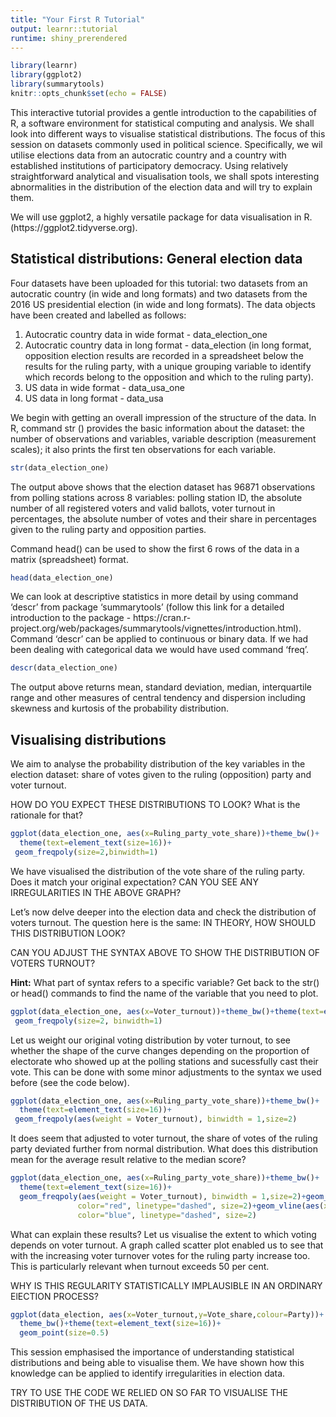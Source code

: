 ```yaml
---
title: "Your First R Tutorial"
output: learnr::tutorial
runtime: shiny_prerendered
---
```


```r
library(learnr)
library(ggplot2)
library(summarytools)
knitr::opts_chunk$set(echo = FALSE)
```


This interactive tutorial provides a gentle introduction to the capabilities of R, a software environment for statistical computing and analysis. We shall look into different ways to visualise statistical distributions. The focus of this session on datasets commonly used in political science. Specifically, we wil utilise elections data from an autocratic country and a country with established institutions of participatory democracy. Using relatively straightforward analytical and visualisation tools, we shall spots interesting abnormalities in the distribution of the election data and will try to explain them.

We will use ggplot2, a highly versatile package for data visualisation in R. (https://ggplot2.tidyverse.org).


## Statistical distributions: General election data

Four datasets have been uploaded for this tutorial: two datasets from an autocratic country (in wide and long formats) and two datasets from the 2016 US presidential election (in wide and long formats). The data objects have been created and labelled as follows:

1. Autocratic country data in wide format - data_election_one
2. Autocratic country data in long format - data_election (in long format, opposition election results are recorded in a spreadsheet below the results for the ruling party, with a unique grouping variable to identify which records belong to the opposition and which to the ruling party).
3. US data in wide format - data_usa_one
4. US data in long format - data_usa


We begin with getting an overall impression of the structure of the data. In R, command str () provides the basic information about the dataset: the number of observations and variables, variable description (measurement scales); it also prints the first ten observations for each variable.

```r
str(data_election_one)
```

The output above shows that the election dataset has 96871 observations from polling stations across 8 variables: polling station ID, the absolute number of all registered voters and valid ballots, voter turnout in percentages, the absolute number of votes and their share in percentages given to the ruling party and opposition parties.

Command head() can be used to show the first 6 rows of the data in a matrix (spreadsheet) format.

```r
head(data_election_one)
```


We can look at descriptive statistics in more detail by using command 'descr' from package 'summarytools' (follow this link for a detailed introduction to the package - https://cran.r-project.org/web/packages/summarytools/vignettes/introduction.html). Command 'descr' can be applied to continuous or binary data. If we had been dealing with categorical data we would have used command 'freq'. 

```r
descr(data_election_one)
```

The output above returns mean, standard deviation, median, interquartile range and other measures of central tendency and dispersion including skewness and kurtosis of the probability distribution.

## Visualising distributions

We aim to analyse the probability distribution of the key variables in the election dataset: share of votes given to the ruling (opposition) party and voter turnout. 

HOW DO YOU EXPECT THESE DISTRIBUTIONS TO LOOK? What is the rationale for that?

```r
ggplot(data_election_one, aes(x=Ruling_party_vote_share))+theme_bw()+
  theme(text=element_text(size=16))+
 geom_freqpoly(size=2,binwidth=1)
```

We have visualised the distribution of the vote share of the ruling party. Does it match your original expectation? CAN YOU SEE ANY IRREGULARITIES IN THE ABOVE GRAPH?

Let's now delve deeper into the election data and check the distribution of voters turnout. The question here is the same: IN THEORY, HOW SHOULD THIS DISTRIBUTION LOOK?

CAN YOU ADJUST THE SYNTAX ABOVE TO SHOW THE DISTRIBUTION OF VOTERS TURNOUT?

<div id="freq-plot-1-hint">
**Hint:** What part of syntax refers to a specific variable? Get back to the str() or head() commands to find the name of the variable that you need to plot.
</div>

```r
ggplot(data_election_one, aes(x=Voter_turnout))+theme_bw()+theme(text=element_text(size=16))+
 geom_freqpoly(size=2, binwidth=1)
```


Let us weight our original voting distribution by voter turnout, to see whether the shape of the curve changes depending on the proportion of electorate who showed up at the polling stations and sucessfully cast their vote. This can be done with some minor adjustments to the syntax we used before (see the code below). 

```r
ggplot(data_election_one, aes(x=Ruling_party_vote_share))+theme_bw()+
  theme(text=element_text(size=16))+
 geom_freqpoly(aes(weight = Voter_turnout), binwidth = 1,size=2)
```

It does seem that adjusted to voter turnout, the share of votes of the ruling party deviated further from normal distribution. What does this distribution mean for the average result relative to the median score?

```r
ggplot(data_election_one, aes(x=Ruling_party_vote_share))+theme_bw()+
  theme(text=element_text(size=16))+
  geom_freqpoly(aes(weight = Voter_turnout), binwidth = 1,size=2)+geom_vline(aes(xintercept=mean(Ruling_party_vote_share)),
               color="red", linetype="dashed", size=2)+geom_vline(aes(xintercept=median(Ruling_party_vote_share)),
               color="blue", linetype="dashed", size=2)
```


What can explain these results? Let us visualise the extent to which voting depends on voter turnout. A graph called scatter plot enabled us to see that with the increasing voter turnover votes for the ruling party increase too. This is particularly relevant when turnout exceeds 50 per cent. 

WHY IS THIS REGULARITY STATISTICALLY IMPLAUSIBLE IN AN ORDINARY ElECTION PROCESS?


```r
ggplot(data_election, aes(x=Voter_turnout,y=Vote_share,colour=Party))+
  theme_bw()+theme(text=element_text(size=16))+
  geom_point(size=0.5)
```



This session emphasised the importance of understanding statistical distributions and being able to visualise them. We have shown how this knowledge can be applied to identify irregularities in election data. 

TRY TO USE THE CODE WE RELIED ON SO FAR TO VISUALISE THE DISTRIBUTION OF THE US DATA.
